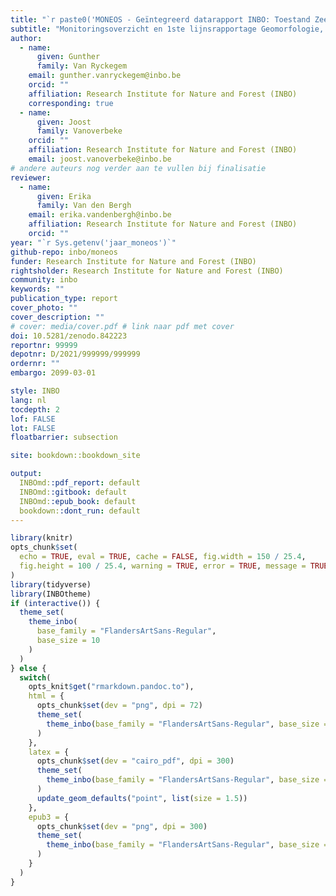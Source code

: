 ```yaml
--- 
title: "`r paste0('MONEOS - Geïntegreerd datarapport INBO: Toestand Zeeschelde ', as.numeric(Sys.getenv('jaar_moneos'))-1)`"
subtitle: "Monitoringsoverzicht en 1ste lijnsrapportage Geomorfologie, diversiteit Habitats en diversiteit Soorten"
author: 
  - name: 
      given: Gunther
      family: Van Ryckegem
    email: gunther.vanryckegem@inbo.be 
    orcid: ""
    affiliation: Research Institute for Nature and Forest (INBO)
    corresponding: true
  - name: 
      given: Joost
      family: Vanoverbeke
    orcid: ""
    affiliation: Research Institute for Nature and Forest (INBO)
    email: joost.vanoverbeke@inbo.be
# andere auteurs nog verder aan te vullen bij finalisatie
reviewer:
  - name:
      given: Erika
      family: Van den Bergh
    email: erika.vandenbergh@inbo.be
    affiliation: Research Institute for Nature and Forest (INBO)
    orcid: ""
year: "`r Sys.getenv('jaar_moneos')`"
github-repo: inbo/moneos
funder: Research Institute for Nature and Forest (INBO) 
rightsholder: Research Institute for Nature and Forest (INBO)
community: inbo
keywords: ""
publication_type: report
cover_photo: ""
cover_description: ""
# cover: media/cover.pdf # link naar pdf met cover
doi: 10.5281/zenodo.842223
reportnr: 99999
depotnr: D/2021/999999/999999
ordernr: ""
embargo: 2099-03-01

style: INBO
lang: nl
tocdepth: 2
lof: FALSE
lot: FALSE
floatbarrier: subsection

site: bookdown::bookdown_site

output:
  INBOmd::pdf_report: default
  INBOmd::gitbook: default
  INBOmd::epub_book: default
  bookdown::dont_run: default
---
```


```r
library(knitr)
opts_chunk$set(
  echo = TRUE, eval = TRUE, cache = FALSE, fig.width = 150 / 25.4,
  fig.height = 100 / 25.4, warning = TRUE, error = TRUE, message = TRUE
)
library(tidyverse)
library(INBOtheme)
if (interactive()) {
  theme_set(
    theme_inbo(
      base_family = "FlandersArtSans-Regular",
      base_size = 10
    )
  )
} else {
  switch(
    opts_knit$get("rmarkdown.pandoc.to"),
    html = {
      opts_chunk$set(dev = "png", dpi = 72)
      theme_set(
        theme_inbo(base_family = "FlandersArtSans-Regular", base_size = 12)
      )
    },
    latex = {
      opts_chunk$set(dev = "cairo_pdf", dpi = 300)
      theme_set(
        theme_inbo(base_family = "FlandersArtSans-Regular", base_size = 9)
      )
      update_geom_defaults("point", list(size = 1.5))
    },
    epub3 = {
      opts_chunk$set(dev = "png", dpi = 300)
      theme_set(
        theme_inbo(base_family = "FlandersArtSans-Regular", base_size = 12)
      )
    }
  )
}

```
